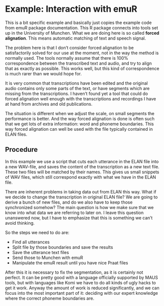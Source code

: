 # Example: Interaction with emuR

This is a bit specific example and basically just copies the example code from emuR package documentation. This R package connects into tools set up in the University of Munchen. What we are doing here is so called **forced alignation**. This means automatic matching of text and speech signal.

The problem here is that I don't consider forced alignation to be satisfactorily solved for our use at the moment, not in the way the method is normally used. The tools normally assume that there is 100% correspondence between the transcribed text and audio, and try to align that as exactly as possible. This works well, but this kind of correspondence is much rarer than we would hope for. 

It is very common that transcriptions have been edited and the original audio contains only some parts of the text, or have segments which are missing from the transcriptions. I haven't found yet a tool that could do forced alignation well enough with the transcriptions and recordings I have at hand from archives and old publications.

The situation is different when we adjust the scale, on small segments the performance is better. And the way forced alignation is done is often such that we get lots of extra information: word and phoneme boundaries. This way forced alignation can well be used with the file typically contained in ELAN files.

## Procedure

In this example we use a script that cuts each utterance in the ELAN file into a new WAV-file, and saves the content of the transcription as a new text file. These two files will be matched by their names. This gives us small snippets of WAV files, which still correspond exactly with what we have in the ELAN file.

There are inherent problems in taking data out from ELAN this way. What if we decide to change the transcription in original ELAN file? We are going to derive a bunch of new files, and do we also have to keep those synchronized somehow? The main question is how we make sure that we know into what data we are referring to later on. I leave this question unanswered now, but I have to emphasize that this is something we can't avoid thinking.

So the steps we need to do are:

- Find all utterances
- Split file by those boundaries and save the results
- Save the utterance text files
- Send those to Munchen with emuR
- Manipulate the emuR result until you have nice Praat files

After this it is necessary to fix the segmentation, as it is certainly not perfect. It can be pretty good with a language officially supported by MAUS tools, but with languages like Komi we have to do all kinds of ugly hacks to get it work. Anyway the amount of work is reduced significantly, and we can focus into the most important part of it: deciding with our expert knowledge where the correct phoneme boundaries are.

